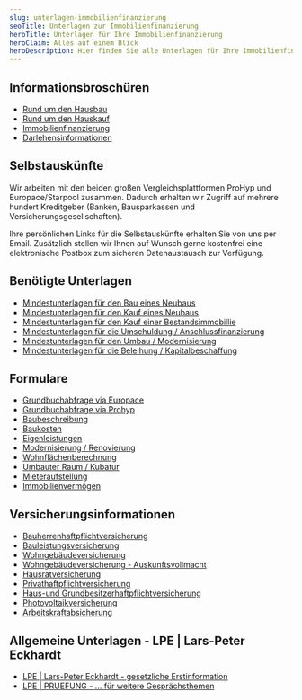 ```yaml
---
slug: unterlagen-immobilienfinanzierung
seoTitle: Unterlagen zur Immobilienfinanzierung
heroTitle: Unterlagen für Ihre Immobilienfinanzierung
heroClaim: Alles auf einem Blick
heroDescription: Hier finden Sie alle Unterlagen für Ihre Immobilienfinanzierung. Einfach anklicken, herunterladen und bei Bedarf ausfüllen. Gerne sind wir Ihnen dabei behilflich!
---
```


## Informationsbroschüren

-   [Rund um den Hausbau](/immobilienfinanzierung/Broschuere_Hausbau_2021-05.pdf) 
-   [Rund um den Hauskauf](/immobilienfinanzierung/Broschuere_Hauskauf_2019-11.pdf)
-   [Immobilienfinanzierung](/immobilienfinanzierung/Broschuere_Immobilienfinanzierung_2021-05.pdf)
-   [Darlehensinformationen](/immobilienfinanzierung/Broschuere_Darlehensinformationen_DSL.pdf)

## Selbstauskünfte

Wir arbeiten mit den beiden großen Vergleichsplattformen ProHyp und Europace/Starpool zusammen. Dadurch erhalten wir Zugriff auf mehrere hundert Kreditgeber (Banken, Bausparkassen und Versicherungsgesellschaften). 

Ihre persönlichen Links für die Selbstauskünfte erhalten Sie von uns per Email. Zusätzlich stellen wir Ihnen auf Wunsch gerne kostenfrei eine elektronische Postbox zum sicheren Datenaustausch zur Verfügung.


## Benötigte Unterlagen

- [Mindestunterlagen für den Bau eines Neubaus](/immobilienfinanzierung/Mindestunterlagenliste_Bau_Neubau.pdf)
- [Mindestunterlagen für den Kauf eines Neubaus](/immobilienfinanzierung/Mindestunterlagenliste_Kauf_Neubau.pdf)
- [Mindestunterlagen für den Kauf einer Bestandsimmobillie](/immobilienfinanzierung/Mindestunterlagenliste_Kauf_Bestandsimmobillie.pdf)
- [Mindestunterlagen für die Umschuldung / Anschlussfinanzierung](/immobilienfinanzierung/Mindestunterlagenliste_Umschuldung_Anschlussfinanzierung.pdf)
- [Mindestunterlagen für den Umbau / Modernisierung](/immobilienfinanzierung/Mindestunterlagenliste_Umbau_Modernisierung.pdf)
- [Mindestunterlagen für die Beleihung / Kapitalbeschaffung](/immobilienfinanzierung/Mindestunterlagenliste_Kapitalbeschaffung_Beleihung.pdf)

## Formulare

- [Grundbuchabfrage via Europace](/immobilienfinanzierung/Grundbuchabfrage_via_Europace.pdf)
- [Grundbuchabfrage via Prohyp](/immobilienfinanzierung/Grundbuchabfrage_via_Prohyp.pdf)
- [Baubeschreibung](/immobilienfinanzierung/Formular_Baubeschreibung.pdf)
- [Baukosten](/immobilienfinanzierung/Formular_Baukosten.pdf)
- [Eigenleistungen](/immobilienfinanzierung/Formular_geplante_Eigenleistungen.pdf)
- [Modernisierung / Renovierung](/immobilienfinanzierung/Formular_Modernisierung-Renovierung.pdf)
- [Wohnflächenberechnung](/immobilienfinanzierung/Formular_Berechnung_Wohnflaeche.pdf)
- [Umbauter Raum / Kubatur](/immobilienfinanzierung/Formular_Berechnung_umbauter_Raum.pdf)
- [Mieteraufstellung](/immobilienfinanzierung/Formular_Aufstellung_Mieter.pdf)
- [Immobilienvermögen](/immobilienfinanzierung/Formular_Aufstellung_Immobilienvermoegen.pdf)

## Versicherungsinformationen

-   [Bauherrenhaftpflichtversicherung](/immobilienfinanzierung/Broschuere_Bauherrenhaftpflichtversicherung_2021-03.pdf)
-   [Bauleistungsversicherung](/immobilienfinanzierung/Broschuere_Bauleistungsversicherung_2021-03.pdf)
-   [Wohngebäudeversicherung](/immobilienfinanzierung/Broschuere_Wohngebaeudeversicherung_2021-04.pdf)
-   [Wohngebäudeversicherung - Auskunftsvollmacht](/immobilienfinanzierung/Formular_Wohngebaeudeversicherung_Auskunftsvollmacht.pdf)
-   [Hausratversicherung](/immobilienfinanzierung/Broschuere_Hausratversicherung_2021-11.pdf)
-   [Privathaftpflichtversicherung](/immobilienfinanzierung/Broschuere_Privathaftpflichtversicherung_2021-10.pdf)
-   [Haus-und Grundbesitzerhaftpflichtversicherung](/immobilienfinanzierung/Broschuere_Haus-und-Grundbesitzerhaftpflichtversicherung_2021-03.pdf)
-   [Photovoltaikversicherung](/immobilienfinanzierung/Broschuere_Photovoltaikversicherung_2021-10.pdf)
-   [Arbeitskraftabsicherung](/immobilienfinanzierung/Broschuere_Arbeitskraftabsicherung_2022-01.pdf)

## Allgemeine Unterlagen - LPE | Lars-Peter Eckhardt

- [LPE | Lars-Peter Eckhardt - gesetzliche Erstinformation](/immobilienfinanzierung/LPE_Erstinformation.pdf)
- [LPE | PRUEFUNG - ... für weitere Gesprächsthemen](/immobilienfinanzierung/LPE_PRUEFUNG.pdf)

 




